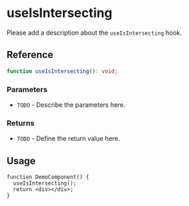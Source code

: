 
<Meta title="Hooks / useIsIntersecting" />

# useIsIntersecting

Please add a description about the `useIsIntersecting` hook.

## Reference

```ts
function useIsIntersecting(): void;
```

### Parameters

- `TODO` - Describe the parameters here.

### Returns

- `TODO` - Define the return value here.

## Usage

```tsx
function DemoComponent() {
  useIsIntersecting();
  return <div></div>;
}
```
